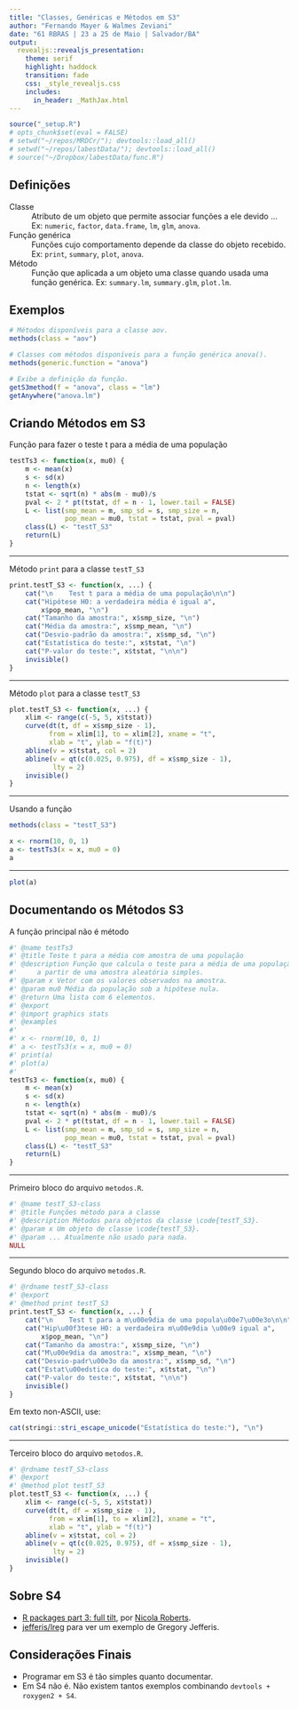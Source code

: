```yaml
---
title: "Classes, Genéricas e Métodos em S3"
author: "Fernando Mayer & Walmes Zeviani"
date: "61 RBRAS | 23 a 25 de Maio | Salvador/BA"
output:
  revealjs::revealjs_presentation:
    theme: serif
    highlight: haddock
    transition: fade
    css: _style_revealjs.css
    includes:
      in_header: _MathJax.html
---
```


```r
source("_setup.R")
# opts_chunk$set(eval = FALSE)
# setwd("~/repos/MRDCr/"); devtools::load_all()
# setwd("~/repos/labestData/"); devtools::load_all()
# source("~/Dropbox/labestData/func.R")
```

## Definições

Classe
: Atributo de um objeto que permite associar funções a ele devido ...
  Ex: `numeric`, `factor`, `data.frame`, `lm`, `glm`, `anova`.

Função genérica
: Funções cujo comportamento depende da classe do objeto recebido.
  Ex: `print`, `summary`, `plot`, `anova`.

Método
: Função que aplicada a um objeto uma classe quando usada uma função
  genérica. Ex: `summary.lm`, `summary.glm`, `plot.lm`.

## Exemplos

```r
# Métodos disponíveis para a classe aov.
methods(class = "aov")

# Classes com métodos disponíveis para a função genérica anova().
methods(generic.function = "anova")
```
```r
# Exibe a definição da função.
getS3method(f = "anova", class = "lm")
getAnywhere("anova.lm")
```

## Criando Métodos em S3

Função para fazer o teste t para a média de uma população

```r
testTs3 <- function(x, mu0) {
    m <- mean(x)
    s <- sd(x)
    n <- length(x)
    tstat <- sqrt(n) * abs(m - mu0)/s
    pval <- 2 * pt(tstat, df = n - 1, lower.tail = FALSE)
    L <- list(smp_mean = m, smp_sd = s, smp_size = n,
              pop_mean = mu0, tstat = tstat, pval = pval)
    class(L) <- "testT_S3"
    return(L)
}
```

---

Método `print` para a classe `testT_S3`

```r
print.testT_S3 <- function(x, ...) {
    cat("\n    Test t para a média de uma população\n\n")
    cat("Hipótese H0: a verdadeira média é igual a",
        x$pop_mean, "\n")
    cat("Tamanho da amostra:", x$smp_size, "\n")
    cat("Média da amostra:", x$smp_mean, "\n")
    cat("Desvio-padrão da amostra:", x$smp_sd, "\n")
    cat("Estatística do teste:", x$tstat, "\n")
    cat("P-valor do teste:", x$tstat, "\n\n")
    invisible()
}
```

---

Método `plot` para a classe `testT_S3`

```r
plot.testT_S3 <- function(x, ...) {
    xlim <- range(c(-5, 5, x$tstat))
    curve(dt(t, df = x$smp_size - 1),
          from = xlim[1], to = xlim[2], xname = "t",
          xlab = "t", ylab = "f(t)")
    abline(v = x$tstat, col = 2)
    abline(v = qt(c(0.025, 0.975), df = x$smp_size - 1),
           lty = 2)
    invisible()
}
```

---

Usando a função

```r
methods(class = "testT_S3")

x <- rnorm(10, 0, 1)
a <- testTs3(x = x, mu0 = 0)
a
```

---

```r
plot(a)
```

## Documentando os Métodos S3

A função principal não é método
```r
#' @name testTs3
#' @title Teste t para a média com amostra de uma população
#' @description Função que calcula o teste para a média de uma população
#'     a partir de uma amostra aleatória simples.
#' @param x Vetor com os valores observados na amostra.
#' @param mu0 Média da população sob a hipótese nula.
#' @return Uma lista com 6 elementos.
#' @export
#' @import graphics stats
#' @examples
#'
#' x <- rnorm(10, 0, 1)
#' a <- testTs3(x = x, mu0 = 0)
#' print(a)
#' plot(a)
#'
testTs3 <- function(x, mu0) {
    m <- mean(x)
    s <- sd(x)
    n <- length(x)
    tstat <- sqrt(n) * abs(m - mu0)/s
    pval <- 2 * pt(tstat, df = n - 1, lower.tail = FALSE)
    L <- list(smp_mean = m, smp_sd = s, smp_size = n,
              pop_mean = mu0, tstat = tstat, pval = pval)
    class(L) <- "testT_S3"
    return(L)
}
```

---

Primeiro bloco do arquivo `metodos.R`.
```r
#' @name testT_S3-class
#' @title Funções método para a classe
#' @description Métodos para objetos da classe \code{testT_S3}.
#' @param x Um objeto de classe \code{testT_S3}.
#' @param ... Atualmente não usado para nada.
NULL
```

---

Segundo bloco do arquivo `metodos.R`.
```r
#' @rdname testT_S3-class
#' @export
#' @method print testT_S3
print.testT_S3 <- function(x, ...) {
    cat("\n    Test t para a m\u00e9dia de uma popula\u00e7\u00e3o\n\n")
    cat("Hip\u00f3tese H0: a verdadeira m\u00e9dia \u00e9 igual a",
        x$pop_mean, "\n")
    cat("Tamanho da amostra:", x$smp_size, "\n")
    cat("M\u00e9dia da amostra:", x$smp_mean, "\n")
    cat("Desvio-padr\u00e3o da amostra:", x$smp_sd, "\n")
    cat("Estat\u00edstica do teste:", x$tstat, "\n")
    cat("P-valor do teste:", x$tstat, "\n\n")
    invisible()
}
```

Em texto non-ASCII, use:
```r
cat(stringi::stri_escape_unicode("Estatística do teste:"), "\n")
```

---

Terceiro bloco do arquivo `metodos.R`.
```r
#' @rdname testT_S3-class
#' @export
#' @method plot testT_S3
plot.testT_S3 <- function(x, ...) {
    xlim <- range(c(-5, 5, x$tstat))
    curve(dt(t, df = x$smp_size - 1),
          from = xlim[1], to = xlim[2], xname = "t",
          xlab = "t", ylab = "f(t)")
    abline(v = x$tstat, col = 2)
    abline(v = qt(c(0.025, 0.975), df = x$smp_size - 1),
           lty = 2)
    invisible()
}
```

## Sobre S4

  * [R packages part 3: full tilt](http://nicolaroberts.github.io/r-packages-part-3/),
    por [Nicola Roberts](https://twitter.com/NicolaRbrts).
  * [jefferis/lreg](https://github.com/jefferis/lreg) para ver um
    exemplo de Gregory Jefferis.

## Considerações Finais

  * Programar em S3 é tão simples quanto documentar.
  * Em S4 não é. Não existem tantos exemplos combinando `devtools +
    roxygen2 + S4`.

<!------------------------------------------- -->
